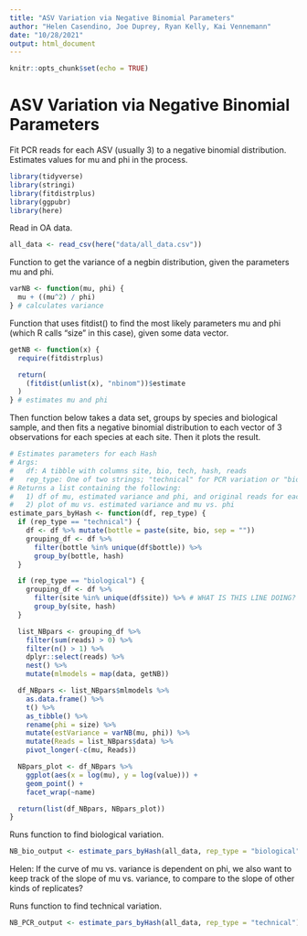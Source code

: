 ```yaml
---
title: "ASV Variation via Negative Binomial Parameters"
author: "Helen Casendino, Joe Duprey, Ryan Kelly, Kai Vennemann"
date: "10/28/2021"
output: html_document
---
```


```r
knitr::opts_chunk$set(echo = TRUE)
```

# ASV Variation via Negative Binomial Parameters

Fit PCR reads for each ASV (usually 3) to a negative binomial distribution. Estimates values for mu and phi in the process.

```r
library(tidyverse)
library(stringi)
library(fitdistrplus)
library(ggpubr)
library(here)
```

Read in OA data.

```r
all_data <- read_csv(here("data/all_data.csv"))
```

Function to get the variance of a negbin distribution, given the parameters mu and phi.

```r
varNB <- function(mu, phi) {
  mu + ((mu^2) / phi)
} # calculates variance
```

Function that uses fitdist() to find the most likely parameters mu and phi (which R calls "size" in this case), given some data vector.

```r
getNB <- function(x) {
  require(fitdistrplus)

  return(
    (fitdist(unlist(x), "nbinom"))$estimate
  )
} # estimates mu and phi
```

Then function below takes a data set, groups by species and biological sample, and then fits a negative binomial distribution to each vector of 3 observations for each species at each site. Then it plots the result.

```r
# Estimates parameters for each Hash
# Args:
#   df: A tibble with columns site, bio, tech, hash, reads
#   rep_type: One of two strings; "technical" for PCR variation or "biological" for bottle var
# Returns a list containing the following:
#   1) df of mu, estimated variance and phi, and original reads for each ASV
#   2) plot of mu vs. estimated variance and mu vs. phi
estimate_pars_byHash <- function(df, rep_type) {
  if (rep_type == "technical") {
    df <- df %>% mutate(bottle = paste(site, bio, sep = ""))
    grouping_df <- df %>%
      filter(bottle %in% unique(df$bottle)) %>%
      group_by(bottle, hash)
  }

  if (rep_type == "biological") {
    grouping_df <- df %>%
      filter(site %in% unique(df$site)) %>% # WHAT IS THIS LINE DOING?
      group_by(site, hash)
  }

  list_NBpars <- grouping_df %>%
    filter(sum(reads) > 0) %>%
    filter(n() > 1) %>%
    dplyr::select(reads) %>%
    nest() %>%
    mutate(mlmodels = map(data, getNB))

  df_NBpars <- list_NBpars$mlmodels %>%
    as.data.frame() %>%
    t() %>%
    as_tibble() %>%
    rename(phi = size) %>%
    mutate(estVariance = varNB(mu, phi)) %>%
    mutate(Reads = list_NBpars$data) %>%
    pivot_longer(-c(mu, Reads))

  NBpars_plot <- df_NBpars %>%
    ggplot(aes(x = log(mu), y = log(value))) +
    geom_point() +
    facet_wrap(~name)

  return(list(df_NBpars, NBpars_plot))
}
```

Runs function to find biological variation.

```r
NB_bio_output <- estimate_pars_byHash(all_data, rep_type = "biological")
```

Helen: If the curve of mu vs. variance is dependent on phi, we also want to keep track of the slope of mu vs. variance, to compare to the slope of other kinds of replicates?

Runs function to find technical variation.

```r
NB_PCR_output <- estimate_pars_byHash(all_data, rep_type = "technical")
```
